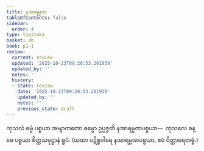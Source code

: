 ```yaml
---
title: နအာရမ္မဏ
tableOfContents: false
sidebar:
  order: 4
type: tipitaka
basket: ab
book: p1-1
review:
  current: review
  updated: '2025-10-23T09:20:53.201939'
  updated_by: ''
  notes: ''
  history:
  - state: review
    date: '2025-10-23T09:20:53.201939'
    updated_by: ''
    notes: ''
    previous_state: draft
---
```



<ReviewStatus review={frontmatter.review} showDetails={true} />

<HypothesisAnnotation frontmatter={frontmatter} />

<DynamicBreadcrumb />

<Division number="143" book="p1-1" e="ch" v="36" p="47">

<Paragraph number="518" book="p1-1">
ကုသလံ ဓမ္မံ ပစ္စယာ အဗျာကတော ဓမ္မော ဥပ္ပဇ္ဇတိ နအာရမ္မဏပစ္စယာ—  ကုသလေ ခန္ဓေ ပစ္စယာ စိတ္တသမုဋ္ဌာနံ ရူပံ.

</Paragraph>
</Division>

<Paragraph number="519" type="center" book="p1-1">
(ယထာ ပဋိစ္စဝါရေ နအာရမ္မဏပစ္စယာ, ဧဝံ ဝိတ္ထာရေတဗ္ဗံ.)
</Paragraph>